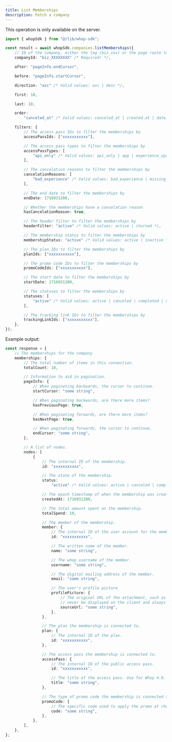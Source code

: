 ```yaml
---
title: List Memberships
description: Fetch a company
---
```

<Note>This operation is only available on the server.</Note>
```typescript
import { whopSdk } from "@/lib/whop-sdk";

const result = await whopSdk.companies.listMemberships({
	// ID of the company, either the tag (biz_xxx) or the page route (whop-dev)
	companyId: "biz_XXXXXXXX" /* Required! */,

	after: "pageInfo.endCursor",

	before: "pageInfo.startCursor",

	direction: "asc" /* Valid values: asc | desc */,

	first: 10,

	last: 10,

	order:
		"canceled_at" /* Valid values: canceled_at | created_at | date_joined | id | status | total_spend */,

	filters: {
		// The access pass IDs to filter the memberships by
		accessPassIds: ["xxxxxxxxxxx"],

		// The access pass types to filter the memberships by
		accessPassTypes: [
			"api_only" /* Valid values: api_only | app | experience_upsell | regular */,
		],

		// The cancelation reasons to filter the memberships by
		cancelationReasons: [
			"bad_experience" /* Valid values: bad_experience | missing_features | other | switching | technical_issues | testing | too_expensive */,
		],

		// The end date to filter the memberships by
		endDate: 1716931200,

		// Whether the memberships have a cancelation reason
		hasCancelationReason: true,

		// The header filter to filter the memberships by
		headerFilter: "active" /* Valid values: active | churned */,

		// The membership status to filter the memberships by
		membershipStatus: "active" /* Valid values: active | inactive */,

		// The plan IDs to filter the memberships by
		planIds: ["xxxxxxxxxxx"],

		// The promo code IDs to filter the memberships by
		promoCodeIds: ["xxxxxxxxxxx"],

		// The start date to filter the memberships by
		startDate: 1716931200,

		// The statuses to filter the memberships by
		statuses: [
			"active" /* Valid values: active | canceled | completed | drafted | expired | past_due | trialing | unresolved */,
		],

		// The tracking link IDs to filter the memberships by
		trackingLinkIds: ["xxxxxxxxxxx"],
	},
});

```

Example output:

```typescript
const response = {
	// The memberships for the company
	memberships: {
		// The total number of items in this connection.
		totalCount: 10,

		// Information to aid in pagination.
		pageInfo: {
			// When paginating backwards, the cursor to continue.
			startCursor: "some string",

			// When paginating backwards, are there more items?
			hasPreviousPage: true,

			// When paginating forwards, are there more items?
			hasNextPage: true,

			// When paginating forwards, the cursor to continue.
			endCursor: "some string",
		},

		// A list of nodes.
		nodes: [
			{
				// The internal ID of the membership.
				id: "xxxxxxxxxxx",

				// The state of the membership.
				status:
					"active" /* Valid values: active | canceled | completed | drafted | expired | past_due | trialing | unresolved */,

				// The epoch timestamp of when the membership was created.
				createdAt: 1716931200,

				// The total amount spent on the membership.
				totalSpend: 10,

				// The member of the membership.
				member: {
					// The internal ID of the user account for the member.
					id: "xxxxxxxxxxx",

					// The written name of the member.
					name: "some string",

					// The whop username of the member.
					username: "some string",

					// The digital mailing address of the member.
					email: "some string",

					// The user's profile picture
					profilePicture: {
						// The original URL of the attachment, such as a direct link to S3. This should
						// never be displayed on the client and always passed to an Imgproxy transformer.
						sourceUrl: "some string",
					},
				},

				// The plan the membership is connected to.
				plan: {
					// The internal ID of the plan.
					id: "xxxxxxxxxxx",
				},

				// The access pass the membership is connected to.
				accessPass: {
					// The internal ID of the public access pass.
					id: "xxxxxxxxxxx",

					// The title of the access pass. Use for Whop 4.0.
					title: "some string",
				},

				// The type of promo code the membership is connected to.
				promoCode: {
					// The specific code used to apply the promo at checkout.
					code: "some string",
				},
			},
		],
	},
};

```
